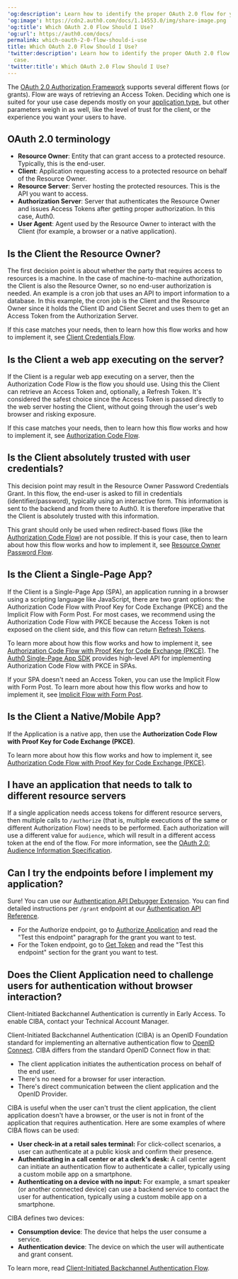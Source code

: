 ---
'og:description': Learn how to identify the proper OAuth 2.0 flow for your use case.
'og:image': https://cdn2.auth0.com/docs/1.14553.0/img/share-image.png
'og:title': Which OAuth 2.0 Flow Should I Use?
'og:url': https://auth0.com/docs/
permalink: which-oauth-2-0-flow-should-i-use
title: Which OAuth 2.0 Flow Should I Use?
'twitter:description': Learn how to identify the proper OAuth 2.0 flow for your use
  case.
'twitter:title': Which OAuth 2.0 Flow Should I Use?
---
The [OAuth 2.0 Authorization Framework](/docs/authenticate/protocols/oauth) supports several different flows (or grants). <Tooltip tip="Flow: Processes that can be extended using Actions. Each Flow is made up of one or more Triggers and represents the logical pipeline through which information moves during a single point in the Auth0 journey." cta="View Glossary" href="/docs/glossary?term=Flow">Flow</Tooltip> are ways of retrieving an <Tooltip tip="Flow: Processes that can be extended using Actions. Each Flow is made up of one or more Triggers and represents the logical pipeline through which information moves during a single point in the Auth0 journey." cta="View Glossary" href="/docs/glossary?term=Access+Token">Access Token</Tooltip>. Deciding which one is suited for your use case depends mostly on your [application type](/docs/get-started/applications), but other parameters weigh in as well, like the level of trust for the client, or the experience you want your users to have.

## OAuth 2.0 terminology

* **<Tooltip tip="Resource Owner: Entity (such as a user or application) capable of granting access to a protected resource." cta="View Glossary" href="/docs/glossary?term=Resource+Owner">Resource Owner</Tooltip>**: Entity that can grant access to a protected resource. Typically, this is the end-user.
* **Client**: Application requesting access to a protected resource on behalf of the Resource Owner.
* **<Tooltip tip="Resource Server: Server hosting protected resources. Resource servers accept and respond to protected resource requests." cta="View Glossary" href="/docs/glossary?term=Resource+Server">Resource Server</Tooltip>**: Server hosting the protected resources. This is the API you want to access.
* **<Tooltip tip="Authorization Server: Centralized server that contributes to defining the boundaries of a user’s access. For example, your authorization server can control the data, tasks, and features available to a user." cta="View Glossary" href="/docs/glossary?term=Authorization+Server">Authorization Server</Tooltip>**: Server that authenticates the Resource Owner and issues Access Tokens after getting proper authorization. In this case, Auth0.
* **User Agent**: Agent used by the Resource Owner to interact with the Client (for example, a browser or a native application).

## Is the Client the Resource Owner?

The first decision point is about whether the party that requires access to resources is a machine. In the case of machine-to-machine authorization, the Client is also the Resource Owner, so no end-user authorization is needed. An example is a cron job that uses an API to import information to a database. In this example, the cron job is the Client and the Resource Owner since it holds the <Tooltip tip="Client ID: Identification value given to your registered resource from Auth0." cta="View Glossary" href="/docs/glossary?term=Client+ID">Client ID</Tooltip> and <Tooltip tip="Client Secret: Secret used by a client (application) to authenticate with the Authorization Server; it should be known to only the client and the Authorization Server and must be sufficiently random to not be guessable." cta="View Glossary" href="/docs/glossary?term=Client+Secret">Client Secret</Tooltip> and uses them to get an Access Token from the Authorization Server.

If this case matches your needs, then to learn how this flow works and how to implement it, see [Client Credentials Flow](/docs/get-started/authentication-and-authorization-flow/client-credentials-flow).

## Is the Client a web app executing on the server?

If the Client is a regular web app executing on a server, then the Authorization Code Flow is the flow you should use. Using this the Client can retrieve an Access Token and, optionally, a <Tooltip tip="Refresh Token: Token used to obtain a renewed Access Token without forcing users to log in again." cta="View Glossary" href="/docs/glossary?term=Refresh+Token">Refresh Token</Tooltip>. It's considered the safest choice since the Access Token is passed directly to the web server hosting the Client, without going through the user's web browser and risking exposure.

If this case matches your needs, then to learn how this flow works and how to implement it, see [Authorization Code Flow](/docs/get-started/authentication-and-authorization-flow/authorization-code-flow).

## Is the Client absolutely trusted with user credentials?

This decision point may result in the Resource Owner Password Credentials Grant. In this flow, the end-user is asked to fill in credentials (identifier/password), typically using an interactive form. This information is sent to the backend and from there to Auth0. It is therefore imperative that the Client is absolutely trusted with this information.

This grant should only be used when redirect-based flows (like the [Authorization Code Flow](/docs/get-started/authentication-and-authorization-flow/authorization-code-flow)) are not possible. If this is your case, then to learn about how this flow works and how to implement it, see [Resource Owner Password Flow](/docs/get-started/authentication-and-authorization-flow/resource-owner-password-flow).

## Is the Client a Single-Page App?

If the Client is a Single-Page App (SPA), an application running in a browser using a scripting language like JavaScript, there are two grant options: the Authorization Code Flow with Proof Key for Code Exchange (PKCE) and the Implicit Flow with Form Post. For most cases, we recommend using the Authorization Code Flow with PKCE because the Access Token is not exposed on the client side, and this flow can return [Refresh Tokens](/docs/secure/tokens/refresh-tokens).

To learn more about how this flow works and how to implement it, see [Authorization Code Flow with Proof Key for Code Exchange (PKCE)](/docs/get-started/authentication-and-authorization-flow/authorization-code-flow-with-pkce). The [Auth0 Single-Page App SDK](/docs/libraries/auth0-single-page-app-sdk) provides high-level API for implementing Authorization Code Flow with PKCE in SPAs.

If your SPA doesn't need an Access Token, you can use the Implicit Flow with Form Post. To learn more about how this flow works and how to implement it, see [Implicit Flow with Form Post](/docs/get-started/authentication-and-authorization-flow/implicit-flow-with-form-post).

## Is the Client a Native/Mobile App?

If the Application is a native app, then use the **Authorization Code Flow with Proof Key for Code Exchange (PKCE)**.

To learn more about how this flow works and how to implement it, see [Authorization Code Flow with Proof Key for Code Exchange (PKCE)](/docs/get-started/authentication-and-authorization-flow/authorization-code-flow-with-pkce).

## I have an application that needs to talk to different resource servers

If a single application needs access tokens for different resource servers, then multiple calls to `/authorize` (that is, multiple executions of the same or different <Tooltip tip="Authorization Flow: Authorization grant (or workflow) specified in the OAuth 2.0 framework." cta="View Glossary" href="/docs/glossary?term=Authorization+Flow">Authorization Flow</Tooltip>) needs to be performed. Each authorization will use a different value for `audience`, which will result in a different access token at the end of the flow. For more information, see the [OAuth 2.0: Audience Information Specification](https://tools.ietf.org/html/draft-tschofenig-oauth-audience-00#section-3).

## Can I try the endpoints before I implement my application?

Sure! You can use our [Authentication API Debugger Extension](/docs/customize/extensions/authentication-api-debugger-extension). You can find detailed instructions per `/grant` endpoint at our [Authentication API Reference](https://auth0.com/docs/api/authentication).

* For the Authorize endpoint, go to [Authorize Application](https://auth0.com/docs/api/authentication#authorize-application) and read the "Test this endpoint" paragraph for the grant you want to test.
* For the <Tooltip tip="Token Endpoint: Endpoint on the Authorization Server that is used to programmatically request tokens." cta="View Glossary" href="/docs/glossary?term=Token+endpoint">Token endpoint</Tooltip>, go to [Get Token](https://auth0.com/docs/api/authentication#get-token) and read the "Test this endpoint" section for the grant you want to test.

## Does the Client Application need to challenge users for authentication without browser interaction?

<Callout icon="file-lines" color="#0EA5E9" iconType="regular">

Client-Initiated Backchannel Authentication is currently in Early Access. To enable CIBA, contact your Technical Account Manager.

</Callout>

Client-Initiated Backchannel Authentication (CIBA) is an <Tooltip tip="OpenID: Open standard for authentication that allows applications to verify users' identities without collecting and storing login information." cta="View Glossary" href="/docs/glossary?term=OpenID">OpenID</Tooltip> Foundation standard for implementing an alternative authentication flow to [OpenID Connect](https://openid.net/developers/how-connect-works/). CIBA differs from the standard OpenID Connect flow in that:

* The client application initiates the authentication process on behalf of the end user.
* There's no need for a browser for user interaction.
* There's direct communication between the client application and the OpenID Provider.

CIBA is useful when the user can't trust the client application, the client application doesn't have a browser, or the user is not in front of the application that requires authentication. Here are some examples of where CIBA flows can be used:

* **User check-in at a retail sales terminal:** For click-collect scenarios, a user can authenticate at a public kiosk and confirm their presence.
* **Authenticating in a call center or at a clerk's desk:** A call center agent can initiate an authentication flow to authenticate a caller, typically using a custom mobile app on a smartphone.
* **Authenticating on a device with no input:** For example, a smart speaker (or another connected device) can use a backend service to contact the user for authentication, typically using a custom mobile app on a smartphone.

CIBA defines two devices:

* **Consumption device**: The device that helps the user consume a service.
* **Authentication device**: The device on which the user will authenticate and grant consent.

To learn more, read [Client-Initiated Backchannel Authentication Flow](/docs/get-started/authentication-and-authorization-flow/client-initiated-backchannel-authentication-flow).
